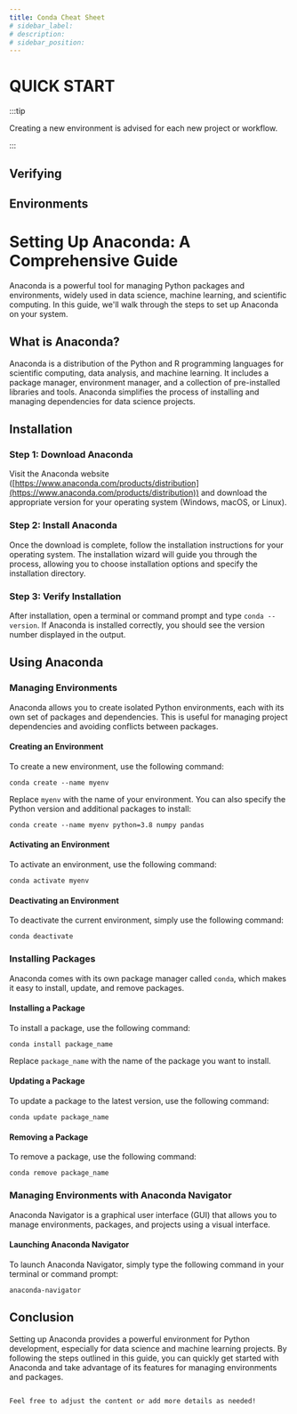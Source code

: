 ```yaml
---
title: Conda Cheat Sheet
# sidebar_label:
# description:
# sidebar_position:
---
```



# QUICK START

:::tip

Creating a new environment is advised for each new project or workflow.

:::


## Verifying


## Environments

## 


# Setting Up Anaconda: A Comprehensive Guide

Anaconda is a powerful tool for managing Python packages and environments, widely used in data science, machine learning, and scientific computing. In this guide, we'll walk through the steps to set up Anaconda on your system.

## What is Anaconda?

Anaconda is a distribution of the Python and R programming languages for scientific computing, data analysis, and machine learning. It includes a package manager, environment manager, and a collection of pre-installed libraries and tools. Anaconda simplifies the process of installing and managing dependencies for data science projects.

## Installation

### Step 1: Download Anaconda

Visit the Anaconda website ([https://www.anaconda.com/products/distribution](https://www.anaconda.com/products/distribution)) and download the appropriate version for your operating system (Windows, macOS, or Linux).

### Step 2: Install Anaconda

Once the download is complete, follow the installation instructions for your operating system. The installation wizard will guide you through the process, allowing you to choose installation options and specify the installation directory.

### Step 3: Verify Installation

After installation, open a terminal or command prompt and type `conda --version`. If Anaconda is installed correctly, you should see the version number displayed in the output.

## Using Anaconda

### Managing Environments

Anaconda allows you to create isolated Python environments, each with its own set of packages and dependencies. This is useful for managing project dependencies and avoiding conflicts between packages.

#### Creating an Environment

To create a new environment, use the following command:

```shell
conda create --name myenv
```

Replace `myenv` with the name of your environment. You can also specify the Python version and additional packages to install:

```shell
conda create --name myenv python=3.8 numpy pandas
```

#### Activating an Environment

To activate an environment, use the following command:

```shell
conda activate myenv
```

#### Deactivating an Environment

To deactivate the current environment, simply use the following command:

```shell
conda deactivate
```

### Installing Packages

Anaconda comes with its own package manager called `conda`, which makes it easy to install, update, and remove packages.

#### Installing a Package

To install a package, use the following command:

```shell
conda install package_name
```

Replace `package_name` with the name of the package you want to install.

#### Updating a Package

To update a package to the latest version, use the following command:

```shell
conda update package_name
```

#### Removing a Package

To remove a package, use the following command:

```shell
conda remove package_name
```

### Managing Environments with Anaconda Navigator

Anaconda Navigator is a graphical user interface (GUI) that allows you to manage environments, packages, and projects using a visual interface.

#### Launching Anaconda Navigator

To launch Anaconda Navigator, simply type the following command in your terminal or command prompt:

```shell
anaconda-navigator
```

## Conclusion

Setting up Anaconda provides a powerful environment for Python development, especially for data science and machine learning projects. By following the steps outlined in this guide, you can quickly get started with Anaconda and take advantage of its features for managing environments and packages.
```

Feel free to adjust the content or add more details as needed!